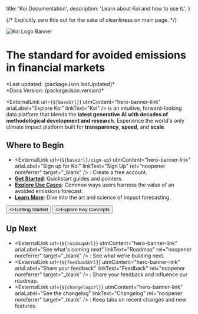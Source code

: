 
  title: 'Koi Documentation',
  description: 'Learn about Koi and how to use it.',
}

{/* Explicitly zero this out for the sake of cleanliness on main page. */}

<HeroPattern />

<Image src={koiLogoBanner} alt="Koi Logo Banner" className="mt-0 w-full" />

# The standard for avoided emissions in financial markets

<div className="text-sm italic">
  *Last updated: {packageJson.lastUpdated}*<br />
  *Docs Version: {packageJson.version}*
</div>

<ExternalLink
  url={`${baseUrl}`}
  utmContent="hero-banner-link"
  ariaLabel="Explore Koi"
  linkText="Koi"
/> is an intuitive, forward-looking data platform that blends the **latest generative AI
with decades of methodological development and research**. Experience the world's
only climate impact platform built for **transparency**, **speed**, and **scale**.

## Where to Begin

- <ExternalLink
    url={`${baseUrl}/sign-up`}
    utmContent="hero-banner-link"
    ariaLabel="Sign up for Koi"
    linkText="Sign Up"
    rel="noopener noreferrer"
    target="_blank"
  />
  : Create a free account.
- [**Get Started**](/docs/getting-started): Quickstart guides and pointers.
- [**Explore Use Cases**](/docs/getting-started/use-cases): Common ways users harness the value of an avoided emissions forecast.
- [**Learn More**](/docs/data-and-methodology/overview): Dive into the art and science of impact forecasting.

<div className="not-prose mb-16 mt-6 flex gap-3">
  <Button href="/docs/getting-started" arrow="right">
    <>Getting Started</>
  </Button>
  <Button href="/docs/data-and-methodology/terms-and-concepts" variant="outline">
    <>Explore Key Concepts</>
  </Button>
</div>

## Up Next
- <ExternalLink
    url={`${roadmapUrl}`}
    utmContent="hero-banner-link"
    ariaLabel="See what's coming next"
    linkText="Roadmap"
    rel="noopener noreferrer"
    target="_blank"
  />
  : See what we're building next.
- <ExternalLink
    url={`${feedbackUrl}`}
    utmContent="hero-banner-link"
    ariaLabel="Share your feedback"
    linkText="Feedback"
    rel="noopener noreferrer"
    target="_blank"
  />
  : Share your feedback and influence our roadmap.
- <ExternalLink
    url={`${changelogUrl}`}
    utmContent="hero-banner-link"
    ariaLabel="See the changelog"
    linkText="Changelog"
    rel="noopener noreferrer"
    target="_blank"
  />
  : Keep tabs on recent changes and new features.



<BuiltOnTrust />

<UsefulLinks />

<Callouts />
